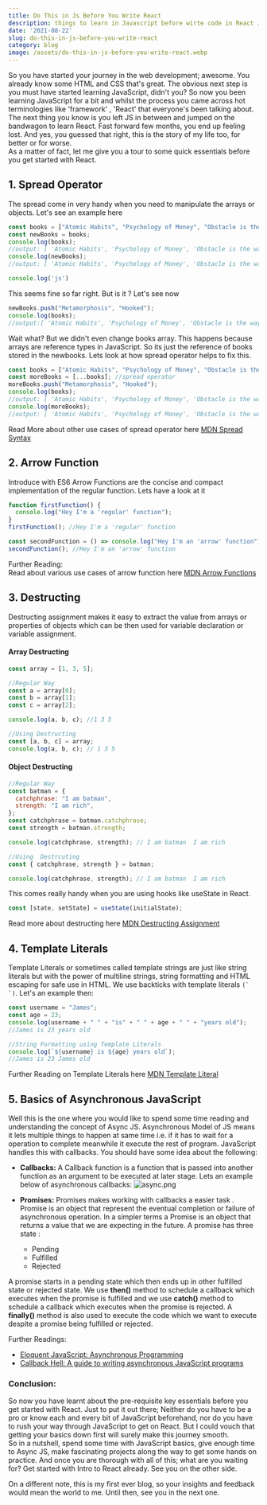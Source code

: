 ```yaml
---
title: Do This in Js Before You Write React
description: things to learn in Javascript before wirte code in React JS
date: '2021-08-22'
slug: do-this-in-js-before-you-write-react
category: blog
image: /assets/do-this-in-js-before-you-write-react.webp
---
```


So you have started your journey in the web development; awesome. You already know some HTML and CSS that's great. The obvious next step is you must have started learning JavaScript, didn't you? So now you been learning JavaScript for a bit and whilst the process you came across hot terminologies like 'framework' , 'React' that everyone's been talking about. The next thing you know is you left JS in between and jumped on the bandwagon to learn React. Fast forward few months, you end up feeling lost. And yes, you guessed that right, this is the story of my life too, for better or for worse.  
As a matter of fact, let me give you a tour to some quick essentials before you get started with React.

## 1. Spread Operator

The spread come in very handy when you need to manipulate the arrays or objects. Let's see an example here

```javascript
const books = ["Atomic Habits", "Psychology of Money", "Obstacle is the way"];
const newBooks = books;
console.log(books);
//output: [ 'Atomic Habits', 'Psychology of Money', 'Obstacle is the way' ]
console.log(newBooks);
//output: [ 'Atomic Habits', 'Psychology of Money', 'Obstacle is the way' ]
```

```js
console.log('js')
```

This seems fine so far right. But is it ? Let's see now

```javascript
newBooks.push("Metamorphosis", "Hooked");
console.log(books);
//output:[ 'Atomic Habits', 'Psychology of Money', 'Obstacle is the way', 'Metamorphosis', 'Hooked' ]
```

Wait what? But we didn't even change books array. This happens because arrays are reference types in JavaScript. So its just the reference of books stored in the newbooks. Lets look at how spread operator helps to fix this.

```javascript
const books = ["Atomic Habits", "Psychology of Money", "Obstacle is the way"];
const moreBooks = [...books]; //spread operator
moreBooks.push("Metamorphosis", "Hooked");
console.log(books);
//output: [ 'Atomic Habits', 'Psychology of Money', 'Obstacle is the way' ]
console.log(moreBooks);
//output: [ 'Atomic Habits', 'Psychology of Money', 'Obstacle is the way', 'Metamorphosis', 'Hooked']
```

Read More about other use cases of spread operator here [MDN Spread Syntax](https://developer.mozilla.org/en-US/docs/Web/JavaScript/Reference/Operators/Spread_syntax)

## 2. Arrow Function

Introduce with ES6 Arrow Functions are the concise and compact implementation of the regular function. Lets have a look at it

```javascript
function firstFunction() {
  console.log("Hey I'm a 'regular' function");
}
firstFunction(); //Hey I'm a 'regular' function

const secondFunction = () => console.log("Hey I'm an 'arrow' function");
secondFunction(); //Hey I'm an 'arrow' function
```

Further Reading:  
Read about various use cases of arrow function here [MDN Arrow Functions](https://developer.mozilla.org/en-US/docs/Web/JavaScript/Reference/Functions/Arrow_functions)

## 3. Destructing

Destructing assignment makes it easy to extract the value from arrays or properties of objects which can be then used for variable declaration or variable assignment.

#### Array Destructing

```javascript
const array = [1, 3, 5];

//Regular Way
const a = array[0];
const b = array[1];
const c = array[2];

console.log(a, b, c); //1 3 5

//Using Destructing
const [a, b, c] = array;
console.log(a, b, c); // 1 3 5
```

#### Object Destructing

```javascript
//Regular Way
const batman = {
  catchphrase: "I am batman",
  strength: "I am rich",
};
const catchphrase = batman.catchphrase;
const strength = batman.strength;

console.log(catchphrase, strength); // I am batman  I am rich

//Using  Destrcuting
const { catchphrase, strength } = batman;

console.log(catchphrase, strength); // I am batman  I am rich
```

This comes really handy when you are using hooks like useState in React.

```javascript
const [state, setState] = useState(initialState);
```

Read more about destructing here [MDN Destructing Assignment](https://developer.mozilla.org/en-US/docs/Web/JavaScript/Reference/Operators/Destructuring_assignment)

## 4. Template Literals

Template Literals or sometimes called template strings are just like string literals but with the power of multiline strings, string formatting and HTML escaping for safe use in HTML. We use backticks with template literals `` (` `) ``. Let's an example then:

```javascript
const username = "James";
const age = 23;
console.log(username + " " + "is" + " " + age + " " + "years old");
//James is 23 years old

//String Formatting using Template Literals
console.log(`${username} is ${age} years old`);
//James is 23 James old
```

Further Reading on Template Literals here [MDN Template Literal](https://developer.mozilla.org/en-US/docs/Web/JavaScript/Reference/Template_literals)

## 5. Basics of Asynchronous JavaScript

Well this is the one where you would like to spend some time reading and understanding the concept of Async JS. Asynchronous Model of JS means it lets multiple things to happen at same time i.e. if it has to wait for a operation to complete meanwhile it execute the rest of program. JavaScript handles this with callbacks. You should have some idea about the following:

- **Callbacks:** A Callback function is a function that is passed into another function as an argument to be executed at later stage. Lets an example below of asynchronous callbacks: ![async.png](https://cdn.hashnode.com/res/hashnode/image/upload/v1629451565961/W5j-cN9Px.png?auto=compress,format&format=webp)

- **Promises:** Promises makes working with callbacks a easier task . Promise is an object that represent the eventual completion or failure of asynchronous operation. In a simpler terms a Promise is an object that returns a value that we are expecting in the future. A promise has three state :
  - Pending
  - Fulfilled
  - Rejected

A promise starts in a pending state which then ends up in other fulfilled state or rejected state. We use **then()** method to schedule a callback which executes when the promise is fulfilled and we use **catch()** method to schedule a callback which executes when the promise is rejected. A **finally()** method is also used to execute the code which we want to execute despite a promise being fulfilled or rejected.

Further Readings:

- [Eloquent JavaScript: Asynchronous Programming](https://eloquentjavascript.net/11_async.html)
- [Callback Hell: A guide to writing asynchronous JavaScript programs](http://callbackhell.com)

### Conclusion:

So now you have learnt about the pre-requisite key essentials before you get started with React. Just to put it out there; Neither do you have to be a pro or know each and every bit of JavaScript beforehand, nor do you have to rush your way through JavaScript to get on React. But I could vouch that getting your basics down first will surely make this journey smooth.  
So in a nutshell, spend some time with JavaScript basics, give enough time to Async JS, make fascinating projects along the way to get some hands on practice. And once you are thorough with all of this; what are you waiting for? Get started with Intro to React already. See you on the other side.

On a different note, this is my first ever blog, so your insights and feedback would mean the world to me. Until then, see you in the next one.
